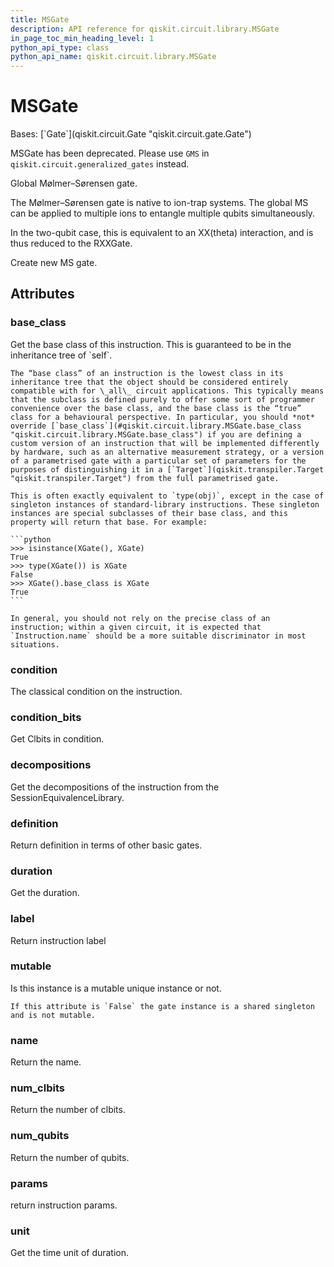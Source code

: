 ```yaml
---
title: MSGate
description: API reference for qiskit.circuit.library.MSGate
in_page_toc_min_heading_level: 1
python_api_type: class
python_api_name: qiskit.circuit.library.MSGate
---
```


# MSGate

<Class id="qiskit.circuit.library.MSGate" github="https://github.com/qiskit/qiskit/tree/stable/0.45/qiskit/circuit/library/generalized_gates/gms.py" signature="qiskit.circuit.library.MSGate(num_qubits, theta, label=None)">
  Bases: [`Gate`](qiskit.circuit.Gate "qiskit.circuit.gate.Gate")

  MSGate has been deprecated. Please use `GMS` in `qiskit.circuit.generalized_gates` instead.

  Global Mølmer–Sørensen gate.

  The Mølmer–Sørensen gate is native to ion-trap systems. The global MS can be applied to multiple ions to entangle multiple qubits simultaneously.

  In the two-qubit case, this is equivalent to an XX(theta) interaction, and is thus reduced to the RXXGate.

  Create new MS gate.

  ## Attributes

  ### base\_class

  <Attribute id="qiskit.circuit.library.MSGate.base_class" name="base_class">
    Get the base class of this instruction. This is guaranteed to be in the inheritance tree of `self`.

    The “base class” of an instruction is the lowest class in its inheritance tree that the object should be considered entirely compatible with for \_all\_ circuit applications. This typically means that the subclass is defined purely to offer some sort of programmer convenience over the base class, and the base class is the “true” class for a behavioural perspective. In particular, you should *not* override [`base_class`](#qiskit.circuit.library.MSGate.base_class "qiskit.circuit.library.MSGate.base_class") if you are defining a custom version of an instruction that will be implemented differently by hardware, such as an alternative measurement strategy, or a version of a parametrised gate with a particular set of parameters for the purposes of distinguishing it in a [`Target`](qiskit.transpiler.Target "qiskit.transpiler.Target") from the full parametrised gate.

    This is often exactly equivalent to `type(obj)`, except in the case of singleton instances of standard-library instructions. These singleton instances are special subclasses of their base class, and this property will return that base. For example:

    ```python
    >>> isinstance(XGate(), XGate)
    True
    >>> type(XGate()) is XGate
    False
    >>> XGate().base_class is XGate
    True
    ```

    In general, you should not rely on the precise class of an instruction; within a given circuit, it is expected that `Instruction.name` should be a more suitable discriminator in most situations.
  </Attribute>

  ### condition

  <Attribute id="qiskit.circuit.library.MSGate.condition" name="condition">
    The classical condition on the instruction.
  </Attribute>

  ### condition\_bits

  <Attribute id="qiskit.circuit.library.MSGate.condition_bits" name="condition_bits">
    Get Clbits in condition.
  </Attribute>

  ### decompositions

  <Attribute id="qiskit.circuit.library.MSGate.decompositions" name="decompositions">
    Get the decompositions of the instruction from the SessionEquivalenceLibrary.
  </Attribute>

  ### definition

  <Attribute id="qiskit.circuit.library.MSGate.definition" name="definition">
    Return definition in terms of other basic gates.
  </Attribute>

  ### duration

  <Attribute id="qiskit.circuit.library.MSGate.duration" name="duration">
    Get the duration.
  </Attribute>

  ### label

  <Attribute id="qiskit.circuit.library.MSGate.label" name="label">
    Return instruction label
  </Attribute>

  ### mutable

  <Attribute id="qiskit.circuit.library.MSGate.mutable" name="mutable">
    Is this instance is a mutable unique instance or not.

    If this attribute is `False` the gate instance is a shared singleton and is not mutable.
  </Attribute>

  ### name

  <Attribute id="qiskit.circuit.library.MSGate.name" name="name">
    Return the name.
  </Attribute>

  ### num\_clbits

  <Attribute id="qiskit.circuit.library.MSGate.num_clbits" name="num_clbits">
    Return the number of clbits.
  </Attribute>

  ### num\_qubits

  <Attribute id="qiskit.circuit.library.MSGate.num_qubits" name="num_qubits">
    Return the number of qubits.
  </Attribute>

  ### params

  <Attribute id="qiskit.circuit.library.MSGate.params" name="params">
    return instruction params.
  </Attribute>

  ### unit

  <Attribute id="qiskit.circuit.library.MSGate.unit" name="unit">
    Get the time unit of duration.
  </Attribute>
</Class>


